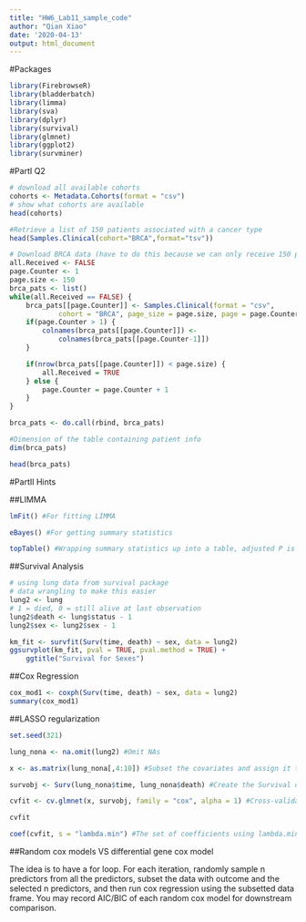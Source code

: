 ```yaml
---
title: "HW6_Lab11_sample_code"
author: "Qian Xiao"
date: '2020-04-13'
output: html_document
---
```

#Packages 
```r
library(FirebrowseR) 
library(bladderbatch)
library(limma)
library(sva)
library(dplyr)
library(survival)
library(glmnet)
library(ggplot2)
library(survminer) 
```

#PartI Q2
```r
# download all available cohorts
cohorts <- Metadata.Cohorts(format = "csv")
# show what cohorts are available
head(cohorts)
```

```r
#Retrieve a list of 150 patients associated with a cancer type
head(Samples.Clinical(cohort="BRCA",format="tsv"))
```


```r
# Download BRCA data (have to do this because we can only receive 150 patients at a time)
all.Received <- FALSE
page.Counter <- 1
page.size <- 150
brca_pats <- list()
while(all.Received == FALSE) {
    brca_pats[[page.Counter]] <- Samples.Clinical(format = "csv",
            cohort = "BRCA", page_size = page.size, page = page.Counter)
    if(page.Counter > 1) {
        colnames(brca_pats[[page.Counter]]) <-
            colnames(brca_pats[[page.Counter-1]])
    }

    if(nrow(brca_pats[[page.Counter]]) < page.size) {
        all.Received = TRUE
    } else {
        page.Counter = page.Counter + 1
    }
}

brca_pats <- do.call(rbind, brca_pats)

#Dimension of the table containing patient info
dim(brca_pats)
```

```r
head(brca_pats)
```


#PartII Hints

##LIMMA
```r

lmFit() #For fitting LIMMA

eBayes() #For getting summary statistics

topTable() #Wrapping summary statistics up into a table, adjusted P is equivalent to FDR, should consider the absolute value of logFC because we want both UPREGULATED and DOWNREGULATED genes

```

##Survival Analysis

```r
# using lung data from survival package
# data wrangling to make this easier
lung2 <- lung
# 1 = died, 0 = still alive at last observation
lung2$death <- lung$status - 1
lung2$sex <- lung2$sex - 1

km_fit <- survfit(Surv(time, death) ~ sex, data = lung2)
ggsurvplot(km_fit, pval = TRUE, pval.method = TRUE) +
    ggtitle("Survival for Sexes")
```

##Cox Regression
```r
cox_mod1 <- coxph(Surv(time, death) ~ sex, data = lung2)
summary(cox_mod1)
```

##LASSO regularization
```r
set.seed(321)

lung_nona <- na.omit(lung2) #Omit NAs

x <- as.matrix(lung_nona[,4:10]) #Subset the covariates and assign it to x

survobj <- Surv(lung_nona$time, lung_nona$death) #Create the Survival object, which is the outcome we are interested in

cvfit <- cv.glmnet(x, survobj, family = "cox", alpha = 1) #Cross-validation

cvfit
```

```r
coef(cvfit, s = "lambda.min") #The set of coefficients using lambda.min, choose those that are non-zero to run cox regression
```

##Random cox models VS differential gene cox model

The idea is to have a for loop. For each iteration, randomly sample n predictors from all the predictors, subset the data with outcome and the selected n predictors, and then run cox regression using the subsetted data frame. You may record AIC/BIC of each random cox model for downstream comparison.



